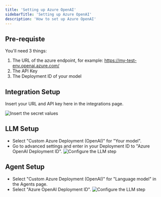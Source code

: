```yaml
---
title: 'Setting up Azure OpenAI'
sidebarTitle: 'Setting up Azure OpenAI'
description: 'How to set up Azure OpenAI'
---
```


## Pre-requiste

You'll need 3 things:
1. The URL of the azure endpoint, for example: https://my-test-env.openai.azure.com/
2. The API Key
3. The Deployment ID of your model

## Integration Setup
Insert your URL and API key here in the integrations page.

![Insert the secret values](/images/build-custom-tools/provider-setup/integration_azure.png)

## LLM Setup
- Select "Custom Azure Deployment (OpenAI)" for "Your model".
- Go to advanced settings and enter in your Deployment ID to "Azure OpenAI Deployment ID".
![Configure the LLM step](/images/build-custom-tools/provider-setup/llm_step.png)


## Agent Setup
- Select "Custom Azure Deployment (OpenAI)" for "Language model" in the Agents page.
- Select "Azure OpenAI Deployment ID".
![Configure the LLM step](/images/build-custom-tools/provider-setup/agent_azure.png)
